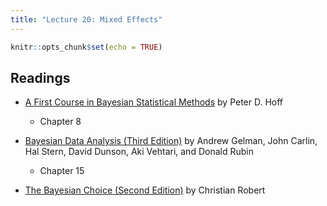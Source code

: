 ```yaml
---
title: "Lecture 20: Mixed Effects"
---
```


```r
knitr::opts_chunk$set(echo = TRUE)
```


## Readings

  
- [A First Course in Bayesian Statistical Methods](https://find.library.duke.edu/catalog/DUKE004968562) by Peter D. Hoff
 
  + Chapter 8



- [Bayesian Data Analysis (Third Edition)](https://find.library.duke.edu/catalog/DUKE006588051?utm_campaign=bento&utm_content=bento_result_link&utm_source=library.duke.edu&utm_medium=referral) by Andrew Gelman, John Carlin, Hal Stern, David Dunson, Aki Vehtari, and Donald Rubin

  + Chapter 15


- [The Bayesian Choice (Second Edition)](https://link-springer-com.proxy.lib.duke.edu/content/pdf/10.1007%2F0-387-71599-1.pdf)    by Christian Robert

    